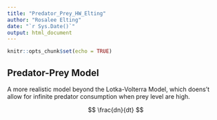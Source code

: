 ```yaml
---
title: "Predator_Prey_HW_Elting"
author: "Rosalee Elting"
date: "`r Sys.Date()`"
output: html_document
---
```


```r
knitr::opts_chunk$set(echo = TRUE)
```

## Predator-Prey Model 
A more realistic model beyond the Lotka-Volterra Model, which doens't allow for infinite predator consumption when prey level are high. 

$$ 
\frac{dn}{dt}
$$



